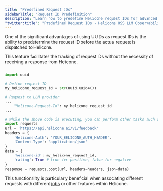 ```yaml
---
title: "Predefined Request IDs"
sidebarTitle: "Request ID Predefinition"
description: "Learn how to predefine Helicone request IDs for advanced tracking and asynchronous operations in your LLM applications."
"twitter:title": "Predefined Request IDs - Helicone OSS LLM Observability"
---
```


One of the significant advantages of using UUIDs as request IDs is the ability to predetermine the request ID before the actual request is dispatched to Helicone.

This feature facilitates the tracking of request IDs without the necessity of receiving a response from Helicone.

```python

import uuid

# Define request ID
my_helicone_request_id = str(uuid.uuid4())

# Request to LLM provider
...
    "Helicone-Request-Id": my_helicone_request_id
...

# While the above code is executing, you can perform other tasks such as providing feedback on a specific request.
import requests
url = 'https://api.helicone.ai/v1/feedback'
headers = {
    'Helicone-Auth': 'YOUR_HELICONE_AUTH_HEADER',
    'Content-Type': 'application/json'
}
data = {
    'helicone-id': my_helicone_request_id,
    'rating': True # true for positive, false for negative
}
response = requests.post(url, headers=headers, json=data)

```

This functionality is particularly beneficial when associating different requests with different [jobs](/features/jobs/quick-start) or other features within Helicone.
